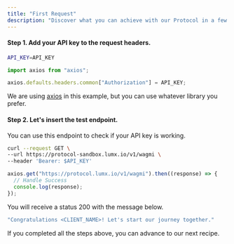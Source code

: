```yaml
---
title: "First Request"
description: "Discover what you can achieve with our Protocol in a few steps"
---
```


<Snippet file="admin-authentication.mdx" />

#### Step 1. Add your API key to the request headers.

<CodeGroup>

```bash cURL
API_KEY=API_KEY
```

```javascript JavaScript
import axios from "axios";

axios.defaults.headers.common["Authorization"] = API_KEY;
```

</CodeGroup>

We are using [axios](https://axios-http.com/) in this example, but you can use
whatever library you prefer.

#### Step 2. Let's insert the test endpoint.

You can use this endpoint to check if your API key is working.

<CodeGroup>

```bash cURL
curl --request GET \
--url https://protocol-sandbox.lumx.io/v1/wagmi \
--header 'Bearer: $API_KEY'
```

```javascript JavaScript
axios.get("https://protocol.lumx.io/v1/wagmi").then((response) => {
  // Handle Success
  console.log(response);
});
```

</CodeGroup>

You will receive a status 200 with the message below.

```bash
"Congratulations <CLIENT_NAME>! Let's start our journey together."
```

If you completed all the steps above, you can advance to our next recipe.

<Snippet file="troubleshooting.mdx" />
